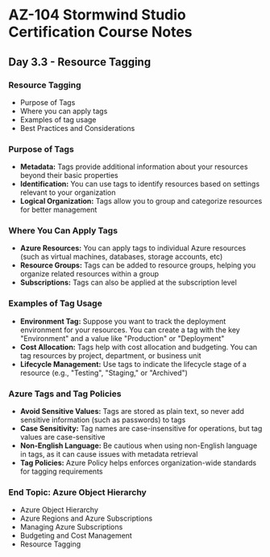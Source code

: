 # AZ-104 Stormwind Studio Certification Course Notes
## Day 3.3 - Resource Tagging

### Resource Tagging
* Purpose of Tags
* Where you can apply tags
* Examples of tag usage
* Best Practices and Considerations

### Purpose of Tags
* **Metadata:** Tags provide additional information about your resources beyond their basic properties
* **Identification:** You can use tags to identify resources based on settings relevant to your organization
* **Logical Organization:** Tags allow you to group and categorize resources for better management

### Where You Can Apply Tags
* **Azure Resources:** You can apply tags to individual Azure resources (such as virtual machines, databases, storage accounts, etc)
* **Resource Groups:** Tags can be added to resource groups, helping you organize related resources within a group
* **Subscriptions:** Tags can also be applied at the subscription level

### Examples of Tag Usage
* **Environment Tag:** Suppose you want to track the deployment environment for your resources. You can create a tag with the key "Environment" and a value like "Production" or "Deployment"
* **Cost Allocation:** Tags help with cost allocation and budgeting. You can tag resources by project, department, or business unit
* **Lifecycle Management:** Use tags to indicate the lifecycle stage of a resource (e.g., "Testing", "Staging," or "Archived")

### Azure Tags and Tag Policies
* **Avoid Sensitive Values:** Tags are stored as plain text, so never add sensitive information (such as passwords) to tags
* **Case Sensitivity:** Tag names are case-insensitive for operations, but tag values are case-sensitive
* **Non-English Language:** Be cautious when using non-English language in tags, as it can cause issues with metadata retrieval
* **Tag Policies:** Azure Policy helps enforces organization-wide standards for tagging requirements

### End Topic: Azure Object Hierarchy
* Azure Object Hierarchy
* Azure Regions and Azure Subscriptions
* Managing Azure Subscriptions
* Budgeting and Cost Management
* Resource Tagging